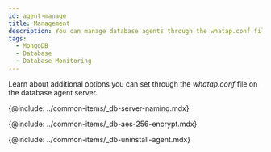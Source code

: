 ```yaml
---
id: agent-manage
title: Management
description: You can manage database agents through the whatap.conf file.
tags:
  - MongoDB
  - Database
  - Database Monitoring
---
```


Learn about additional options you can set through the _whatap.conf_ file on the database agent server.

<!-- Postgresql, Oracle 지원 프로세스 모니터링 -->

<!-- {@include: ../common-items/_db-agent-xos-process-monitoring.mdx}-->

<!-- 서버 이름을 임의로 부여해 관리하기 -->

{@include: ../common-items/_db-server-naming.mdx}  

<!-- AES 256 암호화 적용 -->

{@include: ../common-items/_db-aes-256-encrypt.mdx} 

<!-- 에이전트 삭제 -->

{@include: ../common-items/_db-uninstall-agent.mdx}  
